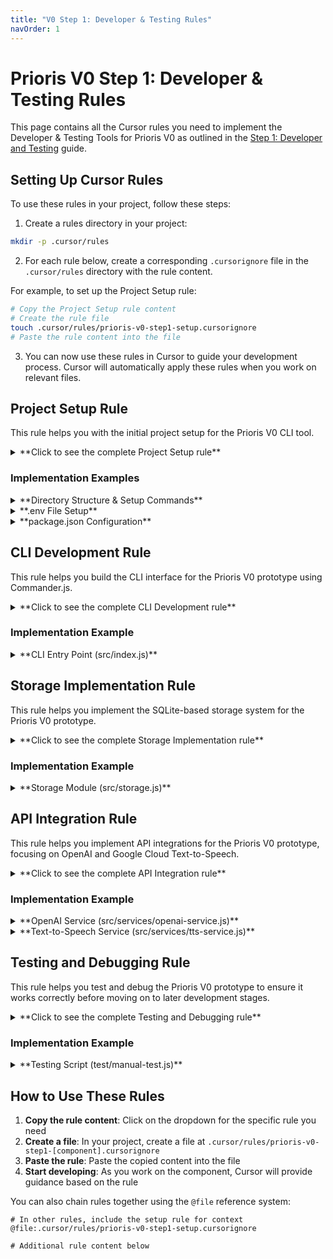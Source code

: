 ```yaml
---
title: "V0 Step 1: Developer & Testing Rules"
navOrder: 1
---
```


# Prioris V0 Step 1: Developer & Testing Rules

This page contains all the Cursor rules you need to implement the Developer & Testing Tools for Prioris V0 as outlined in the [Step 1: Developer and Testing](/v0/developer-and-testing) guide.

## Setting Up Cursor Rules

To use these rules in your project, follow these steps:

1. Create a rules directory in your project:
```bash
mkdir -p .cursor/rules
```

2. For each rule below, create a corresponding <code>.cursorignore</code> file in the <code>.cursor/rules</code> directory with the rule content.

For example, to set up the Project Setup rule:
```bash
# Copy the Project Setup rule content
# Create the rule file
touch .cursor/rules/prioris-v0-step1-setup.cursorignore
# Paste the rule content into the file
```

3. You can now use these rules in Cursor to guide your development process. Cursor will automatically apply these rules when you work on relevant files.

## Project Setup Rule

This rule helps you with the initial project setup for the Prioris V0 CLI tool.

<details>
<summary>**Click to see the complete Project Setup rule**</summary>

```
# Prioris V0 Project Setup Rule
# This rule helps with setting up the initial project structure and dependencies

# Define which files this rule applies to
*.js
*.json
*.env
package.json
package-lock.json
.env

# Rule content below
When helping with the Prioris V0 Step 1 project setup:

1. Project Structure Guidelines:
   - Follow the specified directory structure:
     - prioris-cli/
       - src/
         - index.js (CLI entry point)
         - storage.js (Database operations)
       - .env (Environment variables)
       - package.json (Project configuration)
   - Keep the structure simple and flat for this prototype

2. Package Setup:
   - Use npm for package management
   - Required dependencies:
     - commander: For CLI interface
     - dotenv: For environment variable management
     - axios: For HTTP requests
     - openai: For OpenAI API integration
     - sqlite3: For local storage
     - @google-cloud/text-to-speech: For TTS functionality

3. Environment Configuration:
   - Store API keys and credentials in .env file
   - Required environment variables:
     - OPENAI_API_KEY: For OpenAI interaction
     - GOOGLE_CLOUD_CREDENTIALS: Path to Google Cloud credentials file
   - Never hardcode sensitive information in code files
   - Add .env to .gitignore to prevent committing secrets

4. Initialization Process:
   - Use proper error handling when initializing services
   - Validate environment variables are present before using them
   - Provide clear console messages during initialization
   - Use async initialization where appropriate

5. Basic Setup Commands:
   - Recommend proper npm commands for installation and setup
   - Ensure proper file permissions are set
   - Include shebang line in the main CLI file
   - Use npm link for development testing

6. Project Metadata:
   - Set appropriate name, version, and description in package.json
   - Configure bin field for CLI executable
   - Set appropriate license and author information
   - Add start script to package.json

7. Code Style:
   - Use consistent naming conventions (camelCase)
   - Add proper JSDoc comments for functions
   - Use const for values that don't change
   - Separate configuration and implementation
```

</details>

### Implementation Examples

<details>
<summary>**Directory Structure & Setup Commands**</summary>

```bash
mkdir -p prioris-cli/src
cd prioris-cli
npm init -y
npm install commander dotenv axios openai sqlite3 @google-cloud/text-to-speech
touch .env src/index.js src/storage.js
```

</details>

<details>
<summary>**.env File Setup**</summary>

```
# .env
OPENAI_API_KEY=your_openai_key
GOOGLE_CLOUD_CREDENTIALS=/path/to/your/google-credentials.json
```

</details>

<details>
<summary>**package.json Configuration**</summary>

```json
{
  "name": "prioris-cli",
  "version": "0.0.1",
  "description": "Prioris CLI - Personal Assistant Prototype",
  "main": "src/index.js",
  "scripts": {
    "start": "node src/index.js"
  },
  "bin": {
    "prioris": "./src/index.js"
  },
  "keywords": ["cli", "assistant", "ai"],
  "author": "Your Name",
  "license": "MIT",
  "dependencies": {
    "commander": "^x.x.x",
    "dotenv": "^x.x.x",
    "axios": "^x.x.x",
    "openai": "^x.x.x", 
    "sqlite3": "^x.x.x",
    "@google-cloud/text-to-speech": "^x.x.x"
  }
}
```

</details>

## CLI Development Rule

This rule helps you build the CLI interface for the Prioris V0 prototype using Commander.js.

<details>
<summary>**Click to see the complete CLI Development rule**</summary>

```
# Prioris V0 CLI Development Rule
# This rule helps with implementing the CLI interface using Commander.js

# Define which files this rule applies to
*.js
src/index.js
src/cli.js
src/commands/*.js

# Include setup rule for context
@file:.cursor/rules/prioris-v0-step1-setup.cursorignore

# Rule content below
When helping with the Prioris V0 CLI implementation:

1. CLI Structure Guidelines:
   - Use Commander.js for command line parsing and execution
   - Implement the following commands:
     - ask: For asking Prioris a question
     - remember: For viewing past interactions
     - speak: For text-to-speech conversion
   - Keep the CLI entry point clean and modular
   - Add proper descriptions for each command
   - Include version information using package.json

2. Command Implementation:
   - Each command should have:
     - A clear description
     - Proper argument and option handling
     - Async execution where appropriate
     - Good error handling
     - Clear user feedback
   - For the 'ask' command:
     - Send query to OpenAI API
     - Display the response
     - Store interaction in local storage
   - For the 'remember' command:
     - Retrieve past interactions from storage
     - Display them in a readable format
     - Support pagination if many records exist
   - For the 'speak' command:
     - Convert text to speech using Google Cloud TTS
     - Save audio to file
     - Provide output confirmation

3. Error Handling:
   - Handle API errors gracefully
   - Provide useful error messages
   - Check for missing credentials
   - Validate command inputs
   - Include proper try/catch blocks

4. User Experience:
   - Add color coding for readability (consider chalk or colors)
   - Include loading indicators for async operations
   - Format output for better readability
   - Set reasonable default values
   - Add help text and examples

5. Code Organization:
   - Separate concerns (API calls, command logic, output formatting)
   - Use proper function naming (action verbs for functions)
   - Keep functions focused and small
   - Use ES modules or CommonJS consistently
   - Initialize required services before command execution

6. CLI Entry Point:
   - Include shebang line for executable
   - Require dotenv configuration early
   - Parse arguments correctly
   - Provide global help and version information
   - Handle keyboard interrupts gracefully
```

</details>

### Implementation Example

<details>
<summary>**CLI Entry Point (src/index.js)**</summary>

```javascript
#!/usr/bin/env node
// src/index.js
require('dotenv').config();
const { program } = require('commander');
const storage = require('./storage');
const { Configuration, OpenAIApi } = require('openai');
const textToSpeech = require('@google-cloud/text-to-speech');

// Initialize OpenAI
const configuration = new Configuration({
  apiKey: process.env.OPENAI_API_KEY,
});
const openai = new OpenAIApi(configuration);

// Initialize Google Cloud TTS
const ttsClient = new textToSpeech.TextToSpeechClient();

// Initialize storage
storage.init();

program
  .name('prioris')
  .description('Prioris CLI - Personal Assistant Prototype')
  .version('0.0.1');

program
  .command('ask <query>')
  .description('Ask Prioris a question')
  .action(async (query) => {
    try {
      console.log('Thinking...');
      const response = await openai.createChatCompletion({
        model: 'gpt-4',
        messages: [
          { role: 'system', content: 'You are Prioris, a helpful personal assistant.' },
          { role: 'user', content: query }
        ],
      });
      
      const answer = response.data.choices[0].message.content;
      console.log(`Prioris: ${answer}`);
      
      // Store interaction in memory
      await storage.saveInteraction(query, answer);
    } catch (error) {
      console.error('Error:', error.message);
    }
  });

program
  .command('remember')
  .description('Show past interactions')
  .option('-l, --limit <number>', 'Number of interactions to show', '10')
  .action(async (options) => {
    try {
      const limit = parseInt(options.limit);
      const interactions = await storage.getInteractions(limit);
      
      if (interactions.length === 0) {
        console.log('No past interactions found.');
        return;
      }
      
      console.log('Past interactions:');
      interactions.forEach((item, i) => {
        console.log(`\n--- Interaction ${i+1} ---`);
        console.log(`You: ${item.query}`);
        console.log(`Prioris: ${item.response}`);
        console.log(`Time: ${new Date(item.timestamp).toLocaleString()}`);
      });
    } catch (error) {
      console.error('Error retrieving interactions:', error.message);
    }
  });

program
  .command('speak <text>')
  .description('Convert text to speech using Google Cloud TTS')
  .option('-o, --output <filename>', 'Output filename', 'output.mp3')
  .option('-l, --language <code>', 'Language code', 'en-US')
  .option('-g, --gender <gender>', 'Voice gender (MALE, FEMALE, NEUTRAL)', 'NEUTRAL')
  .action(async (text, options) => {
    try {
      console.log('Converting text to speech...');
      const request = {
        input: { text: text },
        voice: { 
          languageCode: options.language, 
          ssmlGender: options.gender 
        },
        audioConfig: { audioEncoding: 'MP3' },
      };

      const [response] = await ttsClient.synthesizeSpeech(request);
      const outputFile = options.output;
      require('fs').writeFileSync(outputFile, response.audioContent, 'binary');
      console.log(`Audio content written to: ${outputFile}`);
    } catch (error) {
      console.error('Error with text-to-speech:', error.message);
    }
  });

program.parse();
```

</details>

## Storage Implementation Rule

This rule helps you implement the SQLite-based storage system for the Prioris V0 prototype.

<details>
<summary>**Click to see the complete Storage Implementation rule**</summary>

```
# Prioris V0 Storage Implementation Rule
# This rule helps with implementing the SQLite-based storage system

# Define which files this rule applies to
*.js
src/storage.js
src/db/*.js
src/models/*.js

# Include setup rule for context
@file:.cursor/rules/prioris-v0-step1-setup.cursorignore

# Rule content below
When helping with the Prioris V0 storage implementation:

1. SQLite Setup:
   - Use sqlite3 package for database operations
   - Create a database in a user-specific location (~/.prioris/ folder)
   - Initialize database and tables on startup
   - Use proper serialization for operations
   - Implement connection pooling or singleton pattern

2. Database Schema:
   - Create an interactions table with:
     - id: Primary key, auto-increment
     - query: User's question text
     - response: Assistant's response text
     - timestamp: When the interaction occurred
   - Use appropriate data types for columns
   - Add indexes for frequently queried fields
   - Use DATETIME DEFAULT CURRENT_TIMESTAMP for timestamps

3. Storage API Design:
   - Implement the following functions:
     - init(): Initialize the database connection
     - saveInteraction(query, response): Store a new interaction
     - getInteractions(limit): Retrieve recent interactions
   - Return Promises for async operations
   - Use parameterized queries for security
   - Implement proper error handling

4. Error Handling:
   - Handle database connection errors
   - Properly close connections when errors occur
   - Add rollback logic for transactions
   - Log detailed errors for debugging
   - Provide user-friendly error messages

5. Data Management:
   - Implement data cleanup for old records
   - Use transaction for multi-statement operations
   - Add proper validation before storing data
   - Escape special characters in queries
   - Consider data migration strategy for future schema changes

6. Performance Considerations:
   - Use proper indexing for query performance
   - Keep connections open when appropriate
   - Close connections when done
   - Use prepared statements for repeated queries
   - Batch operations when possible
```

</details>

### Implementation Example

<details>
<summary>**Storage Module (src/storage.js)**</summary>

```javascript
// src/storage.js
const sqlite3 = require('sqlite3').verbose();
const path = require('path');
const fs = require('fs');

// Ensure data directory exists
const dataDir = path.join(process.env.HOME || process.env.USERPROFILE, '.prioris');
if (!fs.existsSync(dataDir)) {
  fs.mkdirSync(dataDir);
}

const dbPath = path.join(dataDir, 'prioris.db');
let db;

/**
 * Initialize the database connection and create tables if they don't exist
 */
function init() {
  return new Promise((resolve, reject) => {
    try {
      db = new sqlite3.Database(dbPath, (err) => {
        if (err) {
          console.error('Error connecting to database:', err.message);
          return reject(err);
        }
        
        console.log(`Database connected at ${dbPath}`);
        
        // Create tables if they don't exist
        db.serialize(() => {
          db.run(`
            CREATE TABLE IF NOT EXISTS interactions (
              id INTEGER PRIMARY KEY AUTOINCREMENT,
              query TEXT NOT NULL,
              response TEXT NOT NULL,
              timestamp DATETIME DEFAULT CURRENT_TIMESTAMP
            )
          `, (err) => {
            if (err) {
              console.error('Error creating interactions table:', err.message);
              return reject(err);
            }
            
            // Create index on timestamp for faster queries
            db.run(`
              CREATE INDEX IF NOT EXISTS idx_interactions_timestamp 
              ON interactions(timestamp DESC)
            `, (err) => {
              if (err) {
                console.error('Error creating index:', err.message);
                return reject(err);
              }
              
              console.log('Database initialized successfully');
              resolve();
            });
          });
        });
      });
    } catch (error) {
      console.error('Unexpected error during initialization:', error.message);
      reject(error);
    }
  });
}

/**
 * Save a new interaction to the database
 * @param {string} query - The user's question
 * @param {string} response - The assistant's response
 * @returns {Promise<number>} - The ID of the saved interaction
 */
function saveInteraction(query, response) {
  return new Promise((resolve, reject) => {
    if (!db) {
      return reject(new Error('Database not initialized. Call init() first.'));
    }
    
    db.run(
      'INSERT INTO interactions (query, response) VALUES (?, ?)',
      [query, response],
      function(err) {
        if (err) {
          console.error('Error saving interaction:', err.message);
          return reject(err);
        }
        
        console.log(`Interaction saved with ID: ${this.lastID}`);
        resolve(this.lastID);
      }
    );
  });
}

/**
 * Get recent interactions from the database
 * @param {number} limit - Maximum number of interactions to retrieve
 * @returns {Promise<Array>} - Array of interaction objects
 */
function getInteractions(limit = 10) {
  return new Promise((resolve, reject) => {
    if (!db) {
      return reject(new Error('Database not initialized. Call init() first.'));
    }
    
    db.all(
      'SELECT * FROM interactions ORDER BY timestamp DESC LIMIT ?',
      [limit],
      (err, rows) => {
        if (err) {
          console.error('Error retrieving interactions:', err.message);
          return reject(err);
        }
        
        console.log(`Retrieved ${rows.length} interactions`);
        resolve(rows);
      }
    );
  });
}

/**
 * Close the database connection
 * @returns {Promise<void>}
 */
function close() {
  return new Promise((resolve, reject) => {
    if (!db) {
      return resolve();
    }
    
    db.close((err) => {
      if (err) {
        console.error('Error closing database:', err.message);
        return reject(err);
      }
      
      console.log('Database connection closed');
      db = null;
      resolve();
    });
  });
}

module.exports = { 
  init, 
  saveInteraction, 
  getInteractions,
  close
};
```

</details>

## API Integration Rule

This rule helps you implement API integrations for the Prioris V0 prototype, focusing on OpenAI and Google Cloud Text-to-Speech.

<details>
<summary>**Click to see the complete API Integration rule**</summary>

```
# Prioris V0 API Integration Rule
# This rule helps with integrating external APIs

# Define which files this rule applies to
*.js
src/*.js
src/api/*.js
src/services/*.js

# Include setup rule for context
@file:.cursor/rules/prioris-v0-step1-setup.cursorignore

# Rule content below
When helping with the Prioris V0 API integrations:

1. OpenAI Integration:
   - Use the official openai npm package
   - Set up a proper Configuration with API key from environment variables
   - Use the ChatCompletion API for conversations
   - Set a reasonable model (gpt-4 or gpt-3.5-turbo)
   - Create a consistent system prompt for Prioris
   - Handle API responses correctly
   - Extract the message content from responses
   - Set appropriate parameters (temperature, max_tokens, etc.)
   - Implement proper error handling for API limits

2. Google Cloud TTS Integration:
   - Use the @google-cloud/text-to-speech package
   - Set up authentication using credentials file path
   - Choose appropriate voice settings
   - Support multiple languages
   - Select good default audio settings
   - Save audio output to a file
   - Properly handle audio binary data
   - Implement audio format options

3. API Error Handling:
   - Handle network errors
   - Handle rate limiting errors
   - Implement exponential backoff for retries
   - Provide clear error messages to users
   - Log errors for debugging
   - Handle authentication errors
   - Validate inputs before sending to APIs

4. API Security:
   - Never hardcode API keys in source code
   - Use environment variables for credentials
   - Keep credentials file secure
   - Set appropriate permissions for output files
   - Validate and sanitize user input
   - Use HTTPS for all API connections
   - Follow principle of least privilege

5. API Architecture:
   - Create abstraction layers for APIs
   - Implement service objects for API calls
   - Separate concerns between APIs and business logic
   - Make API services easily swappable
   - Implement caching where appropriate
   - Use dependency injection for testing

6. Performance Considerations:
   - Implement request timeouts
   - Handle concurrent requests appropriately
   - Consider streaming responses for long outputs
   - Optimize request payload sizes
   - Implement connection pooling when applicable
```

</details>

### Implementation Example

<details>
<summary>**OpenAI Service (src/services/openai-service.js)**</summary>

```javascript
// src/services/openai-service.js
const { Configuration, OpenAIApi } = require('openai');

// Default system prompt for Prioris
const DEFAULT_SYSTEM_PROMPT = 'You are Prioris, a helpful personal assistant. Provide concise, accurate, and helpful responses.';

class OpenAIService {
  constructor(apiKey, options = {}) {
    if (!apiKey) {
      throw new Error('OpenAI API key is required');
    }
    
    this.configuration = new Configuration({
      apiKey: apiKey,
    });
    
    this.openai = new OpenAIApi(this.configuration);
    
    this.options = {
      model: options.model || 'gpt-4',
      temperature: options.temperature || 0.7,
      maxTokens: options.maxTokens || 2048,
      systemPrompt: options.systemPrompt || DEFAULT_SYSTEM_PROMPT,
      timeoutMs: options.timeoutMs || 30000, // 30 seconds timeout
      maxRetries: options.maxRetries || 3
    };
  }
  
  /**
   * Ask a question to the AI assistant
   * @param {string} query - The user's question
   * @returns {Promise<string>} - The assistant's response
   */
  async ask(query) {
    let retryCount = 0;
    
    while (retryCount <= this.options.maxRetries) {
      try {
        const response = await this.openai.createChatCompletion({
          model: this.options.model,
          messages: [
            { role: 'system', content: this.options.systemPrompt },
            { role: 'user', content: query }
          ],
          temperature: this.options.temperature,
          max_tokens: this.options.maxTokens,
          timeout: this.options.timeoutMs
        });
        
        if (response.data && 
            response.data.choices && 
            response.data.choices.length > 0 &&
            response.data.choices[0].message) {
          return response.data.choices[0].message.content.trim();
        } else {
          throw new Error('Unexpected response format from OpenAI API');
        }
      } catch (error) {
        // Check if we should retry
        if (this.isRetryableError(error) && retryCount < this.options.maxRetries) {
          retryCount++;
          // Exponential backoff: 1s, 2s, 4s, etc.
          const delay = Math.pow(2, retryCount) * 1000;
          console.log(`Retrying OpenAI request after ${delay}ms (${retryCount}/${this.options.maxRetries})...`);
          await new Promise(resolve => setTimeout(resolve, delay));
        } else {
          // Either not retryable or we've exhausted retries
          this.handleApiError(error);
          throw error;
        }
      }
    }
  }
  
  /**
   * Check if an error is retryable
   * @param {Error} error - The error to check
   * @returns {boolean} - Whether the error is retryable
   */
  isRetryableError(error) {
    // Network errors
    if (!error.response) return true;
    
    // Rate limiting errors
    if (error.response && (error.response.status === 429 || error.response.status === 503)) {
      return true;
    }
    
    return false;
  }
  
  /**
   * Handle API errors with appropriate messages
   * @param {Error} error - The error to handle
   */
  handleApiError(error) {
    if (error.response) {
      // The request was made and the server responded with a non-2xx status
      const status = error.response.status;
      
      if (status === 401) {
        console.error('Authentication error: Invalid API key');
      } else if (status === 429) {
        console.error('Rate limit exceeded: Too many requests');
      } else if (status === 400) {
        console.error('Bad request: ', error.response.data);
      } else if (status >= 500) {
        console.error('OpenAI service error: Please try again later');
      } else {
        console.error(`OpenAI API error (${status}): ${JSON.stringify(error.response.data)}`);
      }
    } else if (error.request) {
      // The request was made but no response was received
      console.error('Network error: No response received from OpenAI API');
    } else {
      // Something happened in setting up the request
      console.error('Error creating request: ', error.message);
    }
  }
}

module.exports = OpenAIService;
```

</details>

<details>
<summary>**Text-to-Speech Service (src/services/tts-service.js)**</summary>

```javascript
// src/services/tts-service.js
const textToSpeech = require('@google-cloud/text-to-speech');
const fs = require('fs');
const util = require('util');
const writeFile = util.promisify(fs.writeFile);

class TTSService {
  constructor(credentialsPath) {
    if (!credentialsPath) {
      throw new Error('Google Cloud credentials path is required');
    }
    
    // Set credentials path as an environment variable
    process.env.GOOGLE_APPLICATION_CREDENTIALS = credentialsPath;
    
    // Initialize the client
    this.client = new textToSpeech.TextToSpeechClient();
  }
  
  /**
   * Convert text to speech and save to a file
   * @param {string} text - The text to convert
   * @param {Object} options - Voice and audio options
   * @param {string} outputFile - The file to save the audio to
   * @returns {Promise<string>} - The path to the output file
   */
  async textToSpeech(text, options = {}, outputFile = 'output.mp3') {
    try {
      // Configure the request
      const request = {
        input: { text: text },
        voice: {
          languageCode: options.languageCode || 'en-US',
          ssmlGender: options.gender || 'NEUTRAL',
          name: options.voiceName
        },
        audioConfig: {
          audioEncoding: options.audioEncoding || 'MP3',
          pitch: options.pitch || 0,
          speakingRate: options.speakingRate || 1.0
        },
      };
      
      // Make the API request
      const [response] = await this.client.synthesizeSpeech(request);
      
      // Write the audio content to file
      await writeFile(outputFile, response.audioContent, 'binary');
      
      console.log(`Audio content written to: ${outputFile}`);
      return outputFile;
    } catch (error) {
      this.handleApiError(error);
      throw error;
    }
  }
  
  /**
   * Handle API errors with appropriate messages
   * @param {Error} error - The error to handle
   */
  handleApiError(error) {
    if (error.code) {
      // Google Cloud specific error codes
      switch (error.code) {
        case 7:  // PERMISSION_DENIED
          console.error('Authentication error: Invalid or missing credentials');
          break;
        case 8:  // RESOURCE_EXHAUSTED
          console.error('Quota exceeded or rate limit reached');
          break;
        case 3:  // INVALID_ARGUMENT
          console.error('Invalid request: ', error.message);
          break;
        case 13: // INTERNAL
          console.error('Google Cloud service error: Please try again later');
          break;
        default:
          console.error(`Google Cloud API error (${error.code}): ${error.message}`);
      }
    } else {
      console.error('Error with text-to-speech: ', error.message);
    }
  }
  
  /**
   * Get available voices
   * @param {string} languageCode - Optional language code filter
   * @returns {Promise<Array>} - Array of available voices
   */
  async getVoices(languageCode) {
    try {
      const [result] = await this.client.listVoices({languageCode});
      return result.voices;
    } catch (error) {
      this.handleApiError(error);
      throw error;
    }
  }
}

module.exports = TTSService;
```

</details>

## Testing and Debugging Rule

This rule helps you test and debug the Prioris V0 prototype to ensure it works correctly before moving on to later development stages.

<details>
<summary>**Click to see the complete Testing and Debugging rule**</summary>

```
# Prioris V0 Testing and Debugging Rule
# This rule helps with testing and debugging the CLI application

# Define which files this rule applies to
*.js
*.json
*.env
src/*.js
test/*.js
__tests__/*.js

# Include setup rule for context
@file:.cursor/rules/prioris-v0-step1-setup.cursorignore

# Rule content below
When helping with testing and debugging the Prioris V0 CLI:

1. Manual Testing Approach:
   - Test each command individually with various inputs
   - Test the CLI with valid and invalid environment variables
   - Check for proper error handling and user feedback
   - Test with different input types and edge cases
   - Verify database operations are working correctly
   - Test integration with external APIs
   - Test CLI executable permissions

2. Common Issues to Check:
   - Missing environment variables or configuration
   - Database connection issues
   - API authentication problems
   - Path and permission issues for file operations
   - Command syntax or usage problems
   - Error handling gaps
   - Dependency installation issues
   - Version compatibility problems

3. Debugging Techniques:
   - Add strategic console.log statements
   - Use proper error objects with stack traces
   - Check for typos in variable names
   - Verify file paths are correct
   - Use try/catch blocks to isolate issues
   - Test API calls in isolation
   - Check database connectivity and queries
   - Verify npm dependencies are installed

4. Environment Setup Validation:
   - Confirm Node.js version is compatible
   - Verify all dependencies are installed
   - Check that API keys are valid and working
   - Confirm database path is writable
   - Verify file system permissions
   - Test network connectivity for API calls
   - Check for conflicts with other global npm packages

5. Test Scripts and Commands:
   - Create simple test scripts for common operations
   - Use npm scripts for testing routines
   - Test the CLI in a clean environment
   - Document manual test procedures
   - Create test data for consistent testing
   - Create isolated test environments
   - Implement cleanup routines after tests

6. Documentation for Troubleshooting:
   - Document common errors and solutions
   - Add troubleshooting tips to README
   - Include setup validation steps
   - Document required environment variables
   - Provide example commands and expected output
   - Include contact information for support
```

</details>

### Implementation Example

<details>
<summary>**Testing Script (test/manual-test.js)**</summary>

```javascript
// test/manual-test.js
require('dotenv').config();
const { execSync } = require('child_process');
const fs = require('fs');
const path = require('path');

// Define test cases
const tests = [
  {
    name: 'Help command',
    cmd: 'prioris --help',
    expectedInOutput: 'Usage: prioris'
  },
  {
    name: 'Ask command',
    cmd: 'prioris ask "What is the capital of France?"',
    expectedInOutput: 'Paris'
  },
  {
    name: 'Remember command',
    cmd: 'prioris remember',
    expectedInOutput: 'Interaction'
  },
  {
    name: 'Speak command',
    cmd: 'prioris speak "Hello world" -o test-output.mp3',
    expectedInOutput: 'Audio content written to',
    cleanup: () => {
      if (fs.existsSync('test-output.mp3')) {
        fs.unlinkSync('test-output.mp3');
        console.log('Cleaned up test audio file');
      }
    }
  }
];

// Run tests
console.log('Running Prioris CLI tests...\n');

let passed = 0;
let failed = 0;

for (const test of tests) {
  try {
    console.log(`Test: ${test.name}`);
    
    // Execute the command
    const output = execSync(test.cmd).toString();
    
    // Check if expected text is in the output
    if (output.includes(test.expectedInOutput)) {
      console.log(`✅ PASSED: Output contains "${test.expectedInOutput}"`);
      passed++;
    } else {
      console.log(`❌ FAILED: Output does not contain "${test.expectedInOutput}"`);
      console.log(`Output: ${output.trim()}`);
      failed++;
    }
    
    // Run cleanup function if provided
    if (test.cleanup) {
      test.cleanup();
    }
    
  } catch (error) {
    console.log(`❌ FAILED: Command execution error`);
    console.log(`Error: ${error.message}`);
    failed++;
  }
  
  console.log(''); // Add empty line between tests
}

// Print summary
console.log(`Test summary: ${passed} passed, ${failed} failed`);
process.exit(failed > 0 ? 1 : 0);
```

</details>

## How to Use These Rules

1. **Copy the rule content**: Click on the dropdown for the specific rule you need
2. **Create a file**: In your project, create a file at <code>.cursor/rules/prioris-v0-step1-[component].cursorignore</code>
3. **Paste the rule**: Paste the copied content into the file
4. **Start developing**: As you work on the component, Cursor will provide guidance based on the rule

You can also chain rules together using the <code>@file</code> reference system:

```
# In other rules, include the setup rule for context
@file:.cursor/rules/prioris-v0-step1-setup.cursorignore

# Additional rule content below
```